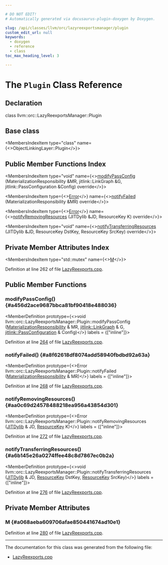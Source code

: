 ```yaml
---

# DO NOT EDIT!
# Automatically generated via docusaurus-plugin-doxygen by Doxygen.

slug: /api/classes/llvm/orc/lazyreexportsmanager/plugin
custom_edit_url: null
keywords:
  - doxygen
  - reference
  - class
toc_max_heading_level: 3

---
```





# The `Plugin` Class Reference

<DoxygenPage pluginConfig={pluginConfig}>



## Declaration

<CodeBlock>class llvm::orc::LazyReexportsManager::Plugin</CodeBlock>

## Base class

<MembersIndex>

<MembersIndexItem
  type="class"
  name={<>ObjectLinkingLayer::Plugin</>}>
</MembersIndexItem>

</MembersIndex>

## Public Member Functions Index

<MembersIndex>

<MembersIndexItem
  type="void"
  name={<><a href="#a456d2ace9687bbca81bf90418e488036">modifyPassConfig</a> (MaterializationResponsibility &amp;MR, jitlink::LinkGraph &amp;G, jitlink::PassConfiguration &amp;Config) override</>}>
</MembersIndexItem>

<MembersIndexItem
  type={<><a href="/docs/api/classes/llvm/error">Error</a></>}
  name={<><a href="#a8f62618df8074add58940fbdbd92a63a">notifyFailed</a> (MaterializationResponsibility &amp;MR) override</>}>
</MembersIndexItem>

<MembersIndexItem
  type={<><a href="/docs/api/classes/llvm/error">Error</a></>}
  name={<><a href="#aa0c69d24578488218ea956a43854d301">notifyRemovingResources</a> (JITDylib &amp;JD, ResourceKey K) override</>}>
</MembersIndexItem>

<MembersIndexItem
  type="void"
  name={<><a href="#a6b145e26a0274ffee48c8d7867ec0b2a">notifyTransferringResources</a> (JITDylib &amp;JD, ResourceKey DstKey, ResourceKey SrcKey) override</>}>
</MembersIndexItem>

</MembersIndex>

## Private Member Attributes Index

<MembersIndex>

<MembersIndexItem
  type="std::mutex"
  name={<><a href="#a068aeba609706afae850441674ad10e1">M</a></>}>
</MembersIndexItem>

</MembersIndex>


Definition at line 262 of file <a href="/docs/api/files/lib/lib/executionengine/lib/executionengine/orc/lazyreexports-cpp">LazyReexports.cpp</a>.

<SectionDefinition>

## Public Member Functions

### modifyPassConfig() {#a456d2ace9687bbca81bf90418e488036}

<MemberDefinition
  prototype={<>void llvm::orc::LazyReexportsManager::Plugin::modifyPassConfig (<a href="/docs/api/classes/llvm/orc/materializationresponsibility">MaterializationResponsibility</a> &amp; MR, <a href="/docs/api/classes/llvm/jitlink/linkgraph">jitlink::LinkGraph</a> &amp; G, <a href="/docs/api/structs/llvm/jitlink/passconfiguration">jitlink::PassConfiguration</a> &amp; Config)</>}
  labels = {["inline"]}>

Definition at line <a href="/docs/api/files/lib/lib/executionengine/lib/executionengine/orc/lazyreexports-cpp/#l00264">264</a> of file <a href="/docs/api/files/lib/lib/executionengine/lib/executionengine/orc/lazyreexports-cpp">LazyReexports.cpp</a>.
</MemberDefinition>

### notifyFailed() {#a8f62618df8074add58940fbdbd92a63a}

<MemberDefinition
  prototype={<>Error llvm::orc::LazyReexportsManager::Plugin::notifyFailed (<a href="/docs/api/classes/llvm/orc/materializationresponsibility">MaterializationResponsibility</a> &amp; MR)</>}
  labels = {["inline"]}>

Definition at line <a href="/docs/api/files/lib/lib/executionengine/lib/executionengine/orc/lazyreexports-cpp/#l00268">268</a> of file <a href="/docs/api/files/lib/lib/executionengine/lib/executionengine/orc/lazyreexports-cpp">LazyReexports.cpp</a>.
</MemberDefinition>

### notifyRemovingResources() {#aa0c69d24578488218ea956a43854d301}

<MemberDefinition
  prototype={<>Error llvm::orc::LazyReexportsManager::Plugin::notifyRemovingResources (<a href="/docs/api/classes/llvm/orc/jitdylib">JITDylib</a> &amp; JD, <a href="/docs/api/namespaces/llvm/orc/#a48eb648e96394270c69273c29bfad24e">ResourceKey</a> K)</>}
  labels = {["inline"]}>

Definition at line <a href="/docs/api/files/lib/lib/executionengine/lib/executionengine/orc/lazyreexports-cpp/#l00272">272</a> of file <a href="/docs/api/files/lib/lib/executionengine/lib/executionengine/orc/lazyreexports-cpp">LazyReexports.cpp</a>.
</MemberDefinition>

### notifyTransferringResources() {#a6b145e26a0274ffee48c8d7867ec0b2a}

<MemberDefinition
  prototype={<>void llvm::orc::LazyReexportsManager::Plugin::notifyTransferringResources (<a href="/docs/api/classes/llvm/orc/jitdylib">JITDylib</a> &amp; JD, <a href="/docs/api/namespaces/llvm/orc/#a48eb648e96394270c69273c29bfad24e">ResourceKey</a> DstKey, <a href="/docs/api/namespaces/llvm/orc/#a48eb648e96394270c69273c29bfad24e">ResourceKey</a> SrcKey)</>}
  labels = {["inline"]}>

Definition at line <a href="/docs/api/files/lib/lib/executionengine/lib/executionengine/orc/lazyreexports-cpp/#l00276">276</a> of file <a href="/docs/api/files/lib/lib/executionengine/lib/executionengine/orc/lazyreexports-cpp">LazyReexports.cpp</a>.
</MemberDefinition>

</SectionDefinition>

<SectionDefinition>

## Private Member Attributes

### M {#a068aeba609706afae850441674ad10e1}

<MemberDefinition
  prototype="std::mutex llvm::orc::LazyReexportsManager::Plugin::M">

Definition at line <a href="/docs/api/files/lib/lib/executionengine/lib/executionengine/orc/lazyreexports-cpp/#l00280">280</a> of file <a href="/docs/api/files/lib/lib/executionengine/lib/executionengine/orc/lazyreexports-cpp">LazyReexports.cpp</a>.
</MemberDefinition>

</SectionDefinition>

<hr/>

The documentation for this class was generated from the following file:

<ul>
<li><a href="/docs/api/files/lib/lib/executionengine/lib/executionengine/orc/lazyreexports-cpp">LazyReexports.cpp</a></li>
</ul>

</DoxygenPage>
